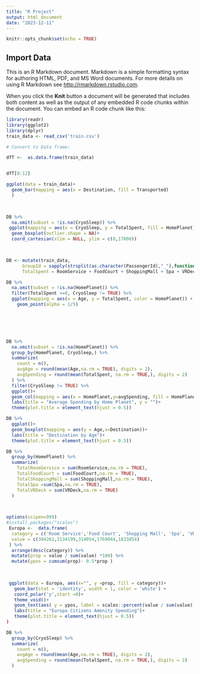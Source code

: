 ```yaml
---
title: "R Project"
output: html_document
date: "2023-12-11"
---
```


```r
knitr::opts_chunk$set(echo = TRUE)
```

## Import Data

This is an R Markdown document. Markdown is a simple formatting syntax for authoring HTML, PDF, and MS Word documents. For more details on using R Markdown see <http://rmarkdown.rstudio.com>.

When you click the **Knit** button a document will be generated that includes both content as well as the output of any embedded R code chunks within the document. You can embed an R code chunk like this:

```r
library(readr)
library(ggplot2)
library(dplyr)
train_data <- read_csv('train.csv')


```

```r
# Convert to Data frame: 

dfT <-  as.data.frame(train_data)


dfT[8:12]
```


```r
ggplot(data = train_data)+
  geom_bar(mapping = aes(x = Destination, fill = Transported)
  )

  
```

```r
DB %>%
  na.omit(subset = !is.na(CryoSleep)) %>% 
 ggplot(mapping = aes(x = CryoSleep, y = TotalSpent, fill = HomePlanet))+
  geom_boxplot(outlier.shape = NA)+
  coord_cartesian(xlim = NULL, ylim = c(0,17000))
  

```

```         
```

```r
DB <- mutate(train_data,
      GroupId = sapply(strsplit(as.character(PassengerId),"_"),function(x) x[1]),
      TotalSpent = RoomService + FoodCourt + ShoppingMall + Spa + VRDeck)


```

```r
DB %>%
  na.omit(subset = !is.na(HomePlanet)) %>% 
  filter(TotalSpent >=0, CryoSleep != TRUE) %>%
  ggplot(mapping = aes(x = Age, y = TotalSpent, color = HomePlanet)) +
    geom_point(alpha = 1/5)




  
```

```r

DB %>%
  na.omit(subset = !is.na(HomePlanet)) %>% 
  group_by(HomePlanet, CryoSleep,) %>%
  summarize(
    count = n(),
    avgAge = round(mean(Age,na.rm = TRUE), digits = 2),
    avgSpending = round(mean(TotalSpent, na.rm = TRUE,), digits = 2)
  ) %>%
  filter(CryoSleep != TRUE) %>%
  ggplot()+
  geom_col(mapping = aes(x = HomePlanet,y=avgSpending, fill = HomePlanet))+
  labs(title = "Average Spending by Home Planet", y = "")+
  theme(plot.title = element_text(hjust = 0.5))

```
```r

DB %>%
  ggplot()+
  geom_boxplot(mapping = aes(y = Age,x=Destination))+
  labs(title = "Destination by Age")+
  theme(plot.title = element_text(hjust = 0.5))
```

```r
DB %>% 
  group_by(HomePlanet) %>%
  summarize(
    TotalRoomService = sum(RoomService,na.rm = TRUE),
    TotalFoodCourt = sum(FoodCourt,na.rm = TRUE),
    TotalShoppingMall = sum(ShoppingMall,na.rm = TRUE),
    TotalSpa =sum(Spa,na.rm = TRUE),
    TotalVRDeck = sum(VRDeck,na.rm = TRUE)
  )

  

```

```r
options(scipen=999)
#install.packages("scales")
 Europa <-  data.frame(
  category = c('Room Service','Food Court', 'Shopping Mall', 'Spa', 'VR Deck'),
  value = c(304261,3134199,314054,1769044,1833854)
 ) %>%
  arrange(desc(category)) %>%
  mutate(prop = value / sum(value) *100) %>%
  mutate(ypos = cumsum(prop)- 0.5*prop )
 

  
 ggplot(data = Europa, aes(x="", y =prop, fill = category))+
   geom_bar(stat = 'identity', width = 1, color = 'white') +
   coord_polar('y',start =0)+
   theme_void()+
   geom_text(aes( y = ypos, label = scales::percent(value / sum(value))), size = 2.2 )+
   labs(title = "Europa Citizens Amenity Spending")+
   theme(plot.title = element_text(hjust = 0.5))
)

```

```r
DB %>%
  group_by(CryoSleep) %>%
  summarize(
    count = n(),
    avgAge = round(mean(Age,na.rm = TRUE), digits = 2),
    avgSpending = round(mean(TotalSpent, na.rm = TRUE,), digits = 2)
  )
```

```r


```
